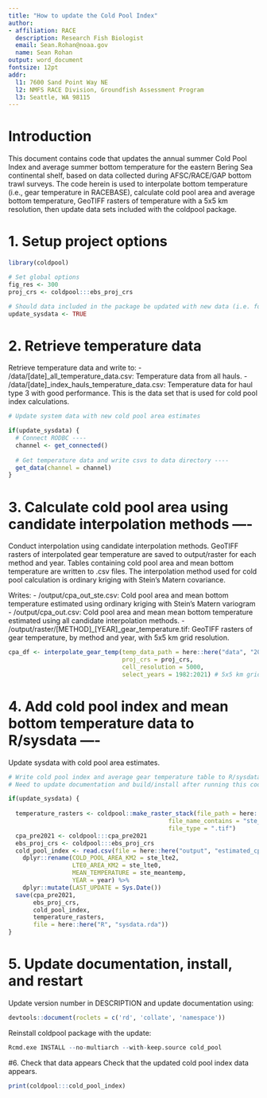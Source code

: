 ```yaml
---
title: "How to update the Cold Pool Index"
author: 
- affiliation: RACE
  description: Research Fish Biologist
  email: Sean.Rohan@noaa.gov
  name: Sean Rohan
output: word_document
fontsize: 12pt
addr: 
  l1: 7600 Sand Point Way NE
  l2: NMFS RACE Division, Groundfish Assessment Program
  l3: Seattle, WA 98115
---
```


# Introduction

This document contains code that updates the annual summer Cold Pool Index and average summer bottom temperature for the eastern Bering Sea continental shelf, based on data collected during AFSC/RACE/GAP bottom trawl surveys. The code herein is used to interpolate bottom temperature (i.e., gear temperature in RACEBASE), calculate cold pool area and average bottom temperature, GeoTIFF rasters of temperature with a 5x5 km resolution, then update data sets included with the coldpool package.

# 1. Setup project options

```r
library(coldpool)

# Set global options
fig_res <- 300
proj_crs <- coldpool:::ebs_proj_crs

# Should data included in the package be updated with new data (i.e. for annual update)? ----
update_sysdata <- TRUE
```

# 2. Retrieve temperature data

Retrieve temperature data and write to:
- /data/[date]_all_temperature_data.csv: Temperature data from all hauls.
- /data/[date]_index_hauls_temperature_data.csv: Temperature data for haul type 3 with good performance. This is the data set that is used for cold pool index calculations.
```r
# Update system data with new cold pool area estimates 

if(update_sysdata) {
  # Connect RODBC ----
  channel <- get_connected()
  
  # Get temperature data and write csvs to data directory ----
  get_data(channel = channel)
}
```


# 3. Calculate cold pool area using candidate interpolation methods ----

Conduct interpolation using candidate interpolation methods. GeoTIFF rasters of interpolated gear temperature are saved to output/raster for each method and year. Tables containing cold pool area and mean bottom temperature are written to .csv files. The interpolation method used for cold pool calculation is ordinary kriging with Stein's Matern covariance.

Writes:
- /output/cpa_out_ste.csv: Cold pool area and mean bottom temperature estimated using ordinary kriging with Stein's Matern variogram
- /output/cpa_out.csv: Cold pool area and mean mean bottom temperature estimated using all candidate interpolation methods.
- /output/raster/[METHOD]_[YEAR]_gear_temperature.tif: GeoTIFF rasters of gear temperature, by method and year, with 5x5 km grid resolution.

```r
cpa_df <- interpolate_gear_temp(temp_data_path = here::here("data", "2021-09-24_index_hauls_temperature_data.csv"),
                                proj_crs = proj_crs,
                                cell_resolution = 5000, 
                                select_years = 1982:2021) # 5x5 km grid resolution
```

# 4. Add cold pool index and mean bottom temperature data to R/sysdata ----

Update sysdata with cold pool area estimates.

```r
# Write cold pool index and average gear temperature table to R/sysdata.R ----
# Need to update documentation and build/install after running this code.

if(update_sysdata) {
  
  temperature_rasters <- coldpool::make_raster_stack(file_path = here::here("output", "raster"),
                                             file_name_contains = "ste_",
                                             file_type = ".tif")
  cpa_pre2021 <- coldpool:::cpa_pre2021
  ebs_proj_crs <- coldpool:::ebs_proj_crs
  cold_pool_index <- read.csv(file = here::here("output", "estimated_cpa", "cpa_out_ste.csv")) %>%
    dplyr::rename(COLD_POOL_AREA_KM2 = ste_lte2,
                  LTE0_AREA_KM2 = ste_lte0,
                  MEAN_TEMPERATURE = ste_meantemp,
                  YEAR = year) %>%
    dplyr::mutate(LAST_UPDATE = Sys.Date())
  save(cpa_pre2021, 
       ebs_proj_crs, 
       cold_pool_index,
       temperature_rasters,
       file = here::here("R", "sysdata.rda"))
}

```

# 5. Update documentation, install, and restart

Update version number in DESCRIPTION and update documentation using:
```r
devtools::document(roclets = c('rd', 'collate', 'namespace'))
```

Reinstall coldpool package with the update:
```r
Rcmd.exe INSTALL --no-multiarch --with-keep.source cold_pool
```

#6. Check that data appears
Check that the updated cold pool index data appears.
```r
print(coldpool:::cold_pool_index)
```